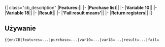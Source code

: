 <noinclude>{{pl/ExtraZi/inne strony|en= <!--:Template:CB-->newgrf-specs.tt-wiki.net/wiki/Template:CB
|pl=:Template:ExtraZi/CB
|language_page=
}} {{en/-}}</noinclude><!--
 ^ całość dodana ^
-->{| class="cb_description"
|'''Features:'''||{{{features}}}
|-
|'''Purchase list'''||{{{purchase|no}}}
|-
|'''Variable 10'''||{{{var10|n/a}}}
|-
|'''Variable 18'''||{{{var18|n/a}}}
|-
|'''Result'''||{{{result}}}
|-
|'''<span title='Wynik niepowodzenia oznacza'>'Fail result means'</span>'''||{{{fail}}}
|-
|'''Return registers'''||{{{registers|n/a}}}
|}

<noinclude>
== Używanie ==
<pre>
{{en/CB|features=...|purchase=...|var10=...|var18=...|result=...|fail=...|registers=...}}
</pre>
</noinclude><noinclude>[[Category:pl/User/Extrazi/szablony|{{PAGENAME}}]]</noinclude>
